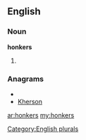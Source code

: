 ==English==

===Noun===
'''honkers'''

# {{plural of|[[honker]]}}

===Anagrams===
* {{alphagram|ehknors}}
* [[Kherson#English|Kherson]]

[[Category:English plurals]]

[[ar:honkers]]
[[my:honkers]]